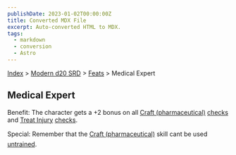 ```yaml
---
publishDate: 2023-01-02T00:00:00Z
title: Converted MDX File
excerpt: Auto-converted HTML to MDX.
tags:
  - markdown
  - conversion
  - Astro
---
```






[Index](-index) > [Modern d20 SRD](modern-d20-srd-index) > [Feats](modern-d20-srd-feats-index) > Medical Expert




## Medical Expert


Benefit: The character gets a +2 bonus on all [Craft (pharmaceutical)](modern-d20-srd-skills-craft-pharmaceutical) [checks](modern-d20-srd-skills-skill-basics-php#skill-check-index) and [Treat Injury](modern-d20-srd-skills-treat-injury) [checks](modern-d20-srd-skills-skill-basics-php#skill-check-index).


Special: Remember that the [Craft
  (pharmaceutical)](modern-d20-srd-skills-craft-pharmaceutical) skill cant be used [untrained](modern-d20-srd-skills-skill-basics).



